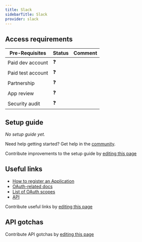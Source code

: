 ```yaml
---
title: Slack
sidebarTitle: Slack
provider: slack
---
```




<Overview />
<PreBuiltTooling />
<PreBuiltUseCases />

## Access requirements
| Pre-Requisites | Status | Comment|
| - | - | - |
| Paid dev account | ❓ |  |
| Paid test account | ❓ |  |
| Partnership | ❓ | |
| App review | ❓ |  |
| Security audit | ❓ | |


## Setup guide

_No setup guide yet._

<Tip>Need help getting started? Get help in the [community](https://nango.dev/slack).</Tip>

<Note>Contribute improvements to the setup guide by [editing this page](https://github.com/nangohq/nango/tree/master/docs-v2/integrations/all/slack.mdx)</Note>


## Useful links

-   [How to register an Application](https://api.slack.com/apps)
-   [OAuth-related docs](https://api.slack.com/authentication/oauth-v2)
-   [List of OAuth scopes](https://api.slack.com/scopes)
-   [API](https://api.slack.com/web)

<Note>Contribute useful links by [editing this page](https://github.com/nangohq/nango/tree/master/docs-v2/integrations/all/slack.mdx)</Note>

## API gotchas

<Note>Contribute API gotchas by [editing this page](https://github.com/nangohq/nango/tree/master/docs-v2/integrations/all/slack.mdx)</Note>
